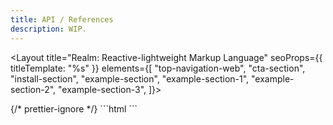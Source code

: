 ```yaml
---
title: API / References
description: WIP.
---
```



<Layout
  title="Realm: Reactive-lightweight Markup Language"
  seoProps={{ titleTemplate: "%s" }}
  elements={[
    "top-navigation-web",
    "cta-section",
    "install-section",
    "example-section",
    "example-section-1",
    "example-section-2",
    "example-section-3",
]}>
<top-navigation-web aria-label="Top Navigation"></top-navigation-web>
<container-layout aria-label="Hero container layout" height="100vh">
  <cta-section aria-label="CTAs Section"></cta-section>
</container-layout>

<container-layout variant="odd">
  <install-section aria-label="Install Section">
    {/* prettier-ignore */}
    <slot slot="codes">
      ```html
      <script src="https://cdn.jsdelivr.net/npm/@realmorg/realm/dist/realm.production.min.js"></script>
      <link href="https://cdn.jsdelivr.net/npm/@realmorg/realm/dist/realm.min.css" rel="stylesheet" />
      ```
    </slot>
  </install-section>
</container-layout>

<container-layout>
  <example-section-1 aria-label="Example #1 Section"></example-section-1>
</container-layout>

<container-layout variant="odd">
  <example-section-2 aria-label="Example #2 Section"></example-section-2>
</container-layout>

<container-layout>
  <example-section-3 aria-label="Example #3 Section"></example-section-3>
</container-layout>
</Layout>
